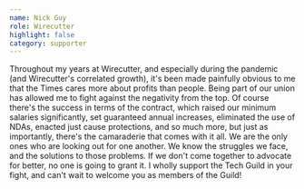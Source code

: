 ```yaml
---
name: Nick Guy
role: Wirecutter
highlight: false
category: supporter
---
```

Throughout my years at Wirecutter, and especially during the pandemic (and Wirecutter's correlated growth), it's been made painfully obvious to me that the Times cares more about profits than people. Being part of our union has allowed me to fight against the negativity from the top. Of course there's the success in terms of the contract, which raised our minimum salaries significantly, set guaranteed annual increases, eliminated the use of NDAs, enacted just cause protections, and so much more, but just as importantly, there's the camaraderie that comes with it all. We are the only ones who are looking out for one another. We know the struggles we face, and the solutions to those problems. If we don't come together to advocate for better, no one is going to grant it. I wholly support the Tech Guild in your fight, and can't wait to welcome you as members of the Guild!